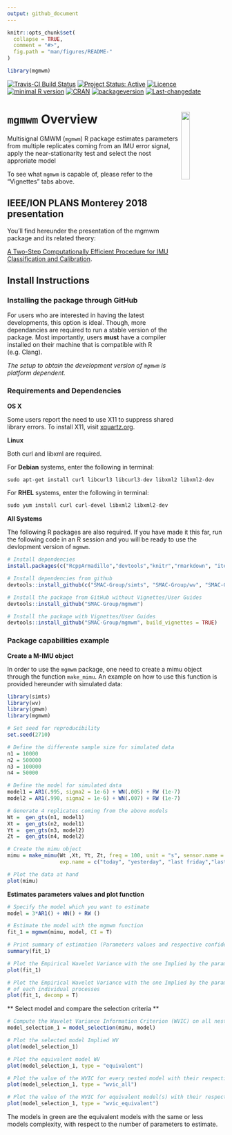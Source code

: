 ```yaml
---
output: github_document
---
```


<!-- README.md is generated from README.Rmd. Please edit that file -->

```r
knitr::opts_chunk$set(
  collapse = TRUE,
  comment = "#>",
  fig.path = "man/figures/README-"
)

library(mgmwm)
```

[![Travis-CI Build Status](https://travis-ci.org/SMAC-Group/classimu.svg?branch=master)](https://travis-ci.org/SMAC-Group/classimu)
[![Project Status: Active](http://www.repostatus.org/badges/latest/active.svg)](http://www.repostatus.org/#active)
[![Licence](https://img.shields.io/badge/licence-CC BY--NC--SA 4.0-blue.svg)](https://www.gnu.org/licenses/gpl-3.0.en.html)
[![minimal R version](https://img.shields.io/badge/R%3E%3D-3.4.0-6666ff.svg)](https://cran.r-project.org/)
[![CRAN](http://www.r-pkg.org/badges/version/classimu)](https://cran.r-project.org/package=classimu)
[![packageversion](https://img.shields.io/badge/Package%20version-0.1.0-orange.svg?style=flat-square)](commits/develop)
[![Last-changedate](https://img.shields.io/badge/last%20change-`r gsub('-', '--', Sys.Date())`-yellowgreen.svg)](/commits/master)

# `mgmwm` Overview <a href="https://smac-group.com/"><img src="man/figures/logo.png" align="right" style="width: 20%; height: 20%"/></a>

Multisignal GMWM (`mgmwm`) R package estimates parameters from multiple replicates coming from an IMU error signal, apply the near-stationarity test and select the nost approriate model 


To see what `mgmwm` is capable of, please refer to the "Vignettes" tabs above.

## IEEE/ION PLANS Monterey 2018 presentation

You'll find hereunder the presentation of the mgmwm package and its related theory:

[A Two-Step Computationally Efficient Procedure for IMU Classification and Calibration](https://smac-group.com/pdfs/ieee_ion_plans_2018_slides.pdf).


## Install Instructions

### Installing the package through GitHub

For users who are interested in having the latest developments, this option is ideal. Though, more dependancies are required to run a stable version of the package. Most importantly, users **must** have a compiler installed on their machine that is compatible with R (e.g. Clang).

*The setup to obtain the development version of `mgmwm` is platform dependent.*

### Requirements and Dependencies

**OS X**

Some users report the need to use X11 to suppress shared library errors. To install X11, visit [xquartz.org](http://www.xquartz.org/).

**Linux**

Both curl and libxml are required.

For **Debian** systems, enter the following in terminal:

```r
sudo apt-get install curl libcurl3 libcurl3-dev libxml2 libxml2-dev
```

For **RHEL** systems, enter the following in terminal:

```r
sudo yum install curl curl-devel libxml2 libxml2-dev
```

**All Systems**

The following R packages are also required. If you have made it this far, run the following code in an R session and you will be ready to use the devlopment version of `mgmwm`.

```r
# Install dependencies
install.packages(c("RcppArmadillo","devtools","knitr","rmarkdown", "iterpc", "progress", "shinyjs"))

# Install dependencies from github
devtools::install_github(c("SMAC-Group/simts", "SMAC-Group/wv", "SMAC-Group/gmwm"))

# Install the package from GitHub without Vignettes/User Guides
devtools::install_github("SMAC-Group/mgmwm")

# Install the package with Vignettes/User Guides 
devtools::install_github("SMAC-Group/mgmwm", build_vignettes = TRUE)
```

### Package capabilities example

**Create a M-IMU object**

In order to use the `mgmwm` package, one need to create a mimu object through the function `make_mimu`. An example on how to use this function is provided hereunder with simulated data:

```r
library(simts)
library(wv)
library(gmwm)
library(mgmwm)

# Set seed for reproducibility 
set.seed(2710)

# Define the differente sample size for simulated data
n1 = 10000
n2 = 500000
n3 = 100000
n4 = 50000

# Define the model for simulated data
model1 = AR1(.995, sigma2 = 1e-6) + WN(.005) + RW (1e-7)
model2 = AR1(.990, sigma2 = 1e-6) + WN(.007) + RW (1e-7)

# Generate 4 replicates coming from the above models
Wt =  gen_gts(n1, model1)
Xt =  gen_gts(n2, model1)
Yt =  gen_gts(n3, model2)
Zt =  gen_gts(n4, model2)

# Create the mimu object
mimu = make_mimu(Wt ,Xt, Yt, Zt, freq = 100, unit = "s", sensor.name = "Simulated Data sets", 
                 exp.name = c("today", "yesterday", "last friday","last tuesday" ))

# Plot the data at hand
plot(mimu)

```

**Estimates parameters values and plot function**

```r

# Specify the model which you want to estimate
model = 3*AR1() + WN() + RW ()

# Estimate the model with the mgmwm function
fit_1 = mgmwm(mimu, model, CI = T)

# Print summary of estimation (Parameters values and respective confidence intervals if computed)
summary(fit_1)

# Plot the Empirical Wavelet Variance with the one Implied by the parameters
plot(fit_1)

# Plot the Empirical Wavelet Variance with the one Implied by the parameters with the contribution 
# of each individual processes
plot(fit_1, decomp = T)

```

** Select model and compare the selection criteria **


```r
# Compute the Wavelet Variance Information Criterion (WVIC) on all nested models
model_selection_1 = model_selection(mimu, model)

# Plot the selected model Implied WV
plot(model_selection_1)

# Plot the equivalent model WV
plot(model_selection_1, type = "equivalent")

# Plot the value of the WVIC for every nested model with their respective confidence intervals
plot(model_selection_1, type = "wvic_all")

# Plot the value of the WVIC for equivalent model(s) with their respective confidence intervals
plot(model_selection_1, type = "wvic_equivalent")
```

The models in green are the equivalent models with the same or less models complexity, with respect to the number of parameters to estimate.
